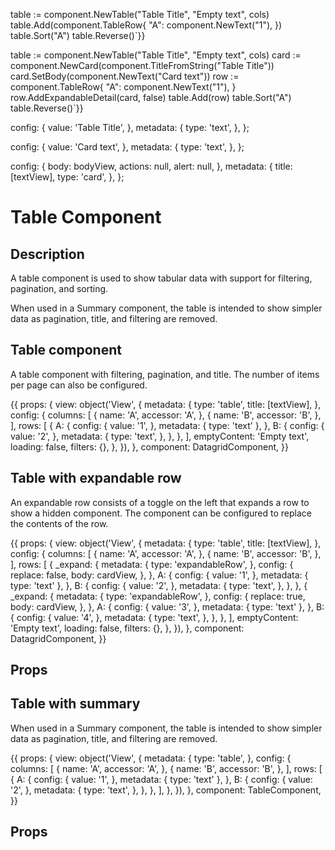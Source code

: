 
table := component.NewTable("Table Title", "Empty text", cols)
table.Add(component.TableRow{
	"A": component.NewText("1"),
})
table.Sort("A")
table.Reverse()`}}

table := component.NewTable("Table Title", "Empty text", cols)
card := component.NewCard(component.TitleFromString("Table Title"))
card.SetBody(component.NewText("Card text"))
row := component.TableRow{
  "A": component.NewText("1"),
}
row.AddExpandableDetail(card, false)
table.Add(row)
table.Sort("A")
table.Reverse()`}}

  config: {
    value: 'Table Title',
  },
  metadata: {
    type: 'text',
  },
};

  config: {
    value: 'Card text',
  },
  metadata: {
    type: 'text',
  },
};

  config: {
    body: bodyView,
    actions: null,
    alert: null,
  },
  metadata: {
    title: [textView],
    type: 'card',
  },
};

<h1>Table Component</h1>
<h2>Description</h2>

<p>A table component is used to show tabular data with support for filtering, pagination, and sorting.</p>

<p>When used in a Summary component, the table is intended to show simpler data as pagination, title, and filtering are removed.</p>

<Meta title="Components/Table" component={DatagridComponent} />

<h2>Table component</h2>

<p>A table component with filtering, pagination, and title. The number of items per page can also be configured.</p>

<Canvas withToolbar>
  <Story name="Table component" parameters={{ docs: tableDocs }} height="250px" >
  {{
    props: {
      view: object('View', {
        metadata: {
          type: 'table',
          title: [textView],
        },
        config: {
          columns: [
            {
              name: 'A',
              accessor: 'A',
            },
            {
              name: 'B',
              accessor: 'B',
            },
          ],
          rows: [
            {
              A: {
                config: {
                  value: '1',
                },
                metadata: {
                  type: 'text'
                },
              },
              B: {
                config: {
                  value: '2',
                },
                metadata: {
                  type: 'text',
                },
              },
            },
          ],
          emptyContent: 'Empty text',
          loading: false,
          filters: {},
        },
      }),
    },
    component: DatagridComponent,
  }}
  </Story>
</Canvas>

<h2>Table with expandable row</h2>

<p>An expandable row consists of a toggle on the left that expands a row to show a hidden component.
The component can be configured to replace the contents of the row.</p>

<Canvas withToolbar>
  <Story name="Table component expandable row" parameters={{ docs: tableExpandableRowDocs }} height="390px" >
    {{
      props: {
        view: object('View', {
          metadata: {
            type: 'table',
            title: [textView],
          },
          config: {
            columns: [
              {
                name: 'A',
                accessor: 'A',
              },
              {
                name: 'B',
                accessor: 'B',
              },
            ],
            rows: [
              {
                _expand: {
                  metadata: {
                    type: 'expandableRow',
                  },
                  config: {
                    replace: false,
                    body: cardView,
                  },
                },
                A: {
                  config: {
                    value: '1',
                  },
                  metadata: {
                    type: 'text'
                  },
                },
                B: {
                  config: {
                    value: '2',
                  },
                  metadata: {
                    type: 'text',
                  },
                },
              },
              {
                _expand: {
                  metadata: {
                    type: 'expandableRow',
                  },
                  config: {
                    replace: true,
                    body: cardView,
                  },
                },
                A: {
                  config: {
                    value: '3',
                  },
                  metadata: {
                    type: 'text'
                  },
                },
                B: {
                  config: {
                    value: '4',
                  },
                  metadata: {
                    type: 'text',
                  },
                },
              },
            ],
            emptyContent: 'Empty text',
            loading: false,
            filters: {},
          },
        }),
      },
      component: DatagridComponent,
    }}
  </Story>
</Canvas>

<h2>Props</h2>
<ArgsTable of={DatagridComponent} />

<h2>Table with summary</h2>

<p>When used in a Summary component, the table is intended to show simpler data as pagination, title, and filtering are removed.</p>

<Canvas withToolbar>
  <Story name="Table used with summary" parameters={{ docs: tableDocs }} height="" >
  {{
    props: {
      view: object('View', {
        metadata: {
          type: 'table',
        },
        config: {
          columns: [
            {
              name: 'A',
              accessor: 'A',
            },
            {
              name: 'B',
              accessor: 'B',
            },
          ],
          rows: [
            {
              A: {
                config: {
                  value: '1',
                },
                metadata: {
                  type: 'text'
                },
              },
              B: {
                config: {
                  value: '2',
                },
                metadata: {
                  type: 'text',
                },
              },
            },
          ],
        },
      }),
    },
    component: TableComponent,
  }}
  </Story>
</Canvas>

<h2>Props</h2>
<ArgsTable of={TableComponent} />
